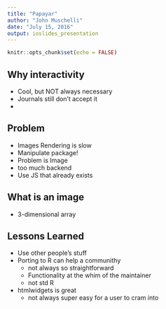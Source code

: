 ```yaml
---
title: "Papayar"
author: "John Muschelli"
date: "July 15, 2016"
output: ioslides_presentation
---
```


```r
knitr::opts_chunk$set(echo = FALSE)
```

## Why interactivity

- Cool, but NOT always necessary
- Journals still don't accept it
- 

## Problem

- Images Rendering is slow
- Manipulate package!
- Problem is Image
- too much backend
- Use JS that already exists
 

## What is an image

- 3-dimensional array

## Lessons Learned

- Use other people's stuff
- Porting to R can help a communithy
    - not always so straightforward
    - Functionality at the whim of the maintainer
    - not std R
- htmlwidgets is great
    - not always super easy for a user to cram into
    
